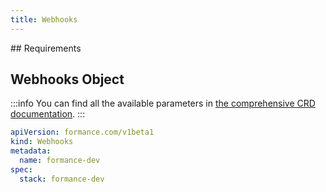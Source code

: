 ```yaml
---
title: Webhooks
---
```


<EE />
## Requirements

<PostgreSQL />

## Webhooks Object

:::info
You can find all the available parameters in [the comprehensive CRD documentation](/next/operator/crd#gateway).
:::

```yaml
apiVersion: formance.com/v1beta1
kind: Webhooks
metadata:
  name: formance-dev
spec:
  stack: formance-dev
```
